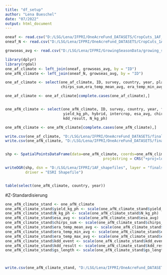 ---
title: "df_setup"
author: "Lena Bueschel"
date: "07/2022"
output: html_document
---

```{r}
oneaf <- read.csv("D:/LSG/Lena/IFPRI/OneAcreFund_DATASETS/CropCuts_1AF_finalselection.csv")
oneaf_N <- read.csv("D:/LSG/Lena/IFPRI/OneAcreFund_DATASETS/CropCuts_1AF_finalselection_Neq.csv")

growseas_avg <- read.csv("D:/LSG/Lena/IFPRI/GrowingSeasonData/growing_season_average_complete.csv")
```


```{r}
library(dplyr)
library(rgdal)
one_af_climate <- left_join(oneaf, growseas_avg, by = "ID")
one_afN_climate <- left_join(oneaf_N, growseas_avg, by = "ID")

one_af_climate <- select(one_af_climate, ID, survey, country, year, plant_date, harvest_date, gs_length, yield_kg_ph, hybrid, intercrop, esa_avg, 
                         chirps_sum,era_temp_mean_avg, era_temp_min_avg, era_temp_max_avg, kdd_event, kdd_result)

one_af_climate <- one_af_climate[complete.cases(one_af_climate),]


one_afN_climate <- select(one_afN_climate, ID, survey, country, year, field_latitude, field_longitude, plant_date, harvest_date, gs_length, 
                          yield_kg_ph, hybrid, intercrop, esa_avg, chirps_sum, era_temp_mean_avg, era_temp_min_avg, era_temp_max_avg, kdd_event, 
                          kdd_result, N_kg_ph)

one_afN_climate <- one_afN_climate[complete.cases(one_afN_climate),]

write.csv(one_af_climate, "D:/LSG/Lena/IFPRI/OneAcreFund_DATASETS/final_selection_complete.csv", row.names = F)
write.csv(one_afN_climate, "D:/LSG/Lena/IFPRI/OneAcreFund_DATASETS/final_selection_Neq_complete.csv", row.names = F)


shp <- SpatialPointsDataFrame(data=one_afN_climate, coords=one_afN_climate[,c(6,5)],
                                            proj4string = CRS("+proj=longlat +datum=WGS84 +ellps=WGS84 +towgs84=0,0,0"))

writeOGR(shp, dsn = "D:/LSG/Lena/IFPRI/1AF_shapefiles", layer = "finalselection",
         driver = "ESRI Shapefile")


table(select(one_afN_climate, country, year))
```

#Z-Standardisierung
```{r}
one_afN_climate_stand <- one_afN_climate
one_afN_climate_stand$yield_kg_ph <- scale(one_afN_climate_stand$yield_kg_ph)
one_afN_climate_stand$N_kg_ph <- scale(one_afN_climate_stand$N_kg_ph)
one_afN_climate_stand$esa_avg <- scale(one_afN_climate_stand$esa_avg)
one_afN_climate_stand$chirps_sum <- scale(one_afN_climate_stand$chirps_sum)
one_afN_climate_stand$era_temp_mean_avg <- scale(one_afN_climate_stand$era_temp_mean_avg)
one_afN_climate_stand$era_temp_min_avg <- scale(one_afN_climate_stand$era_temp_min_avg)
one_afN_climate_stand$era_temp_max_avg <- scale(one_afN_climate_stand$era_temp_max_avg)
one_afN_climate_stand$kdd_event <- scale(one_afN_climate_stand$kdd_event)
one_afN_climate_stand$kdd_result <- scale(one_afN_climate_stand$kdd_result)
one_afN_climate_stand$gs_length <- scale(one_afN_climate_stand$gs_length)



write.csv(one_afN_climate_stand, "D:/LSG/Lena/IFPRI/OneAcreFund_DATASETS/final_selection_Neq_complete_zstand.csv", row.names = F)

```

